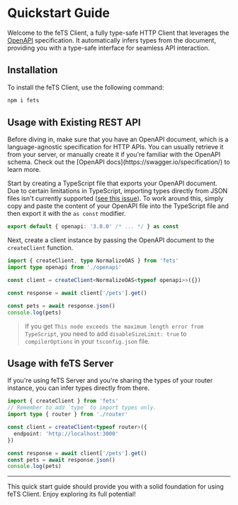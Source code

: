 
# Quickstart Guide

Welcome to the feTS Client, a fully type-safe HTTP Client that leverages the
[OpenAPI](https://swagger.io/specification/) specification. It automatically infers types from the
document, providing you with a type-safe interface for seamless API interaction.

## Installation

To install the feTS Client, use the following command:

```sh npm2yarn
npm i fets
```

## Usage with Existing REST API

<Callout type="info">
  Before diving in, make sure that you have an OpenAPI document, which is a language-agnostic
  specification for HTTP APIs. You can usually retrieve it from your server, or manually create it
  if you're familiar with the OpenAPI schema. Check out the [OpenAPI
  docs](https://swagger.io/specification/) to learn more.
</Callout>

Start by creating a TypeScript file that exports your OpenAPI document. Due to certain limitations
in TypeScript, importing types directly from JSON files isn't currently supported
([see this issue](https://github.com/microsoft/TypeScript/issues/32063)). To work around this,
simply copy and paste the content of your OpenAPI file into the TypeScript file and then export it
with the `as const` modifier.

```ts filename="openapi.ts"
export default { openapi: '3.0.0' /* ... */ } as const
```

Next, create a client instance by passing the OpenAPI document to the `createClient` function.

```ts
import { createClient, type NormalizeOAS } from 'fets'
import type openapi from './openapi'

const client = createClient<NormalizeOAS<typeof openapi>>({})

const response = await client['/pets'].get()

const pets = await response.json()
console.log(pets)
```

> If you get `This node exceeds the maximum length error from TypeScript`, you need to add
> `disableSizeLimit: true` to `compilerOptions` in your `tsconfig.json` file.

## Usage with feTS Server

If you're using feTS Server and you're sharing the types of your router instance, you can infer
types directly from there.

```ts
import { createClient } from 'fets'
// Remember to add `type` to import types only.
import type { router } from './router'

const client = createClient<typeof router>({
  endpoint: 'http://localhost:3000'
})

const response = await client['/pets'].get()
const pets = await response.json()
console.log(pets)
```

---

This quick start guide should provide you with a solid foundation for using feTS Client. Enjoy
exploring its full potential!

